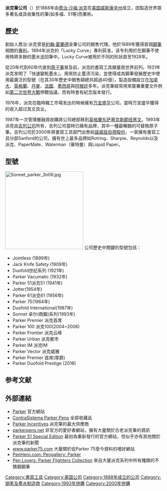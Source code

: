 {{Infobox company
| name = Parker Pen Company<br/>派克筆公司
| logo = File:Quink bottle top.jpg
| caption = 
| type = [[子公司|子公司]]
| genre = 
| fate = 
| predecessor = 
| successor = 
| foundation = {{start date and age|1888}}<br/>{{USA}}[[威斯康辛州|威斯康辛州]]{{le|簡斯維爾市|Janesville}}
| founder = [[喬治·沙福·派克|喬治·沙福·派克]]
| defunct = 
| location_city = [[紐黑文|紐黑文]]（至2011年）
| location_country = {{UK}}
| location = {{FRA}}[[南特|南特]]（2011年後）
| locations = 
| area_served = 全球
| key_people = George Safford Parker, <small>founder</small>, <br/>Kenneth Parker <ref>{{cite web|url=https://www.internet-ink.com/blog/Pens/2016/04/12-Parker-Pen-History|title=Parker Pen History - Pens - Internet Ink|website=Internet Ink|accessdate=2018-04-26|url-status=live|archiveurl=https://web.archive.org/web/20180426020807/https://www.internet-ink.com/blog/Pens/2016/04/12-Parker-Pen-History|archivedate=2018-04-26}}</ref>
| industry = {{tsl|en|Writing instrument|}}
| products = [[鋼筆|鋼筆]]、[[原子筆|原子筆]]、[[中性笔|中性笔]]、[[自動鉛筆|自動鉛筆]]
| services = 
| revenue = 
| operating_income = 
| net_income = 
| aum = 
| assets = 
| equity = 
| owner = 
| num_employees = 
| parent = [[诺威品牌|诺威品牌]]
| divisions = 
| subsid = 
| homepage = [http://www.parkerpen.com www.parkerpen.com]
| footnotes = 
| intl = 
}}

'''派克筆公司'''（{{lang-en|Parker Pen Company}}）於1888年由[[喬治·沙福·派克|喬治·沙福·派克]]在[[美国|美国]][[威斯康辛州|威斯康辛州]]{{le|簡斯維爾市|Janesville}}成立，因製造世界眾多著名或具收集性的筆(如多福、51等)而著称。

==歷史==
創始人喬治‧派克曾是[[約翰·霍蘭德|約翰·霍蘭德]]金筆公司的銷售代理。他於1889年獲得首個[[鋼筆|鋼筆]]相關的[[專利|專利]]。1894年派克的「Lucky Curve」專利获准，该专利用於在鋼筆不使用時將多餘的墨水送回筆中。Lucky Curve被用於不同的形狀直至1928年。

從20年代到60年代直到[[原子筆|原子筆]]普及前，派克的書寫工具銷量居世界前列。1931年派克发明了{{tsl|en|Quink|Quink}}「快速變乾墨水」，用來防止墨渍污染，並使得{{tsl|en|Parker 51|Parker 51}}成為鋼筆發展歷史中使用最廣泛的型號（在其30年歷史中銷售額總共超過40億）。製造設備設立在[[加拿大|加拿大]]、[[英格蘭|英格蘭]]、[[丹麥|丹麥]]、[[法國|法國]]、[[墨西哥|墨西哥]]與[[阿根廷|阿根廷]]多年。派克筆經常用來簽署重要文件例如[[第二次世界大戰|第二次世界大戰]]停戰協議，而有時會有紀念版本發行。

1976年，派克在臨時職工市場发达的時候擁有[[万宝盛华|万宝盛华]]公司。當時万宝盛华獲得的收入超过其文具业。

1987年一次管理層融資收購將公司總部移到[[英格蘭|英格蘭]][[东萨塞克斯郡|东萨塞克斯郡]][[纽黑文_(东萨塞克斯郡)|纽黑文]]。1993年派克由[[吉列公司|吉列公司]]所有，吉列公司當時已擁有{{tsl|en|PaperMate|PaperMate}}品牌，其中一種最暢銷的可替換原子筆。吉列公司於2000年將書寫工具部門出售給[[諾威屈伯德股份|諾威屈伯德股份]]，一家擁有書寫工具分部Sanford的公司，擁有世上最多品牌如Rotring、Sharpie、Reynolds以及派克、PaperMate、Waterman（華特曼）與Liquid Paper。

==型號==
[[File:Sonnet_parker_3n06.jpg|250px]]
公司歷史中關鍵的型號包括：
* Jointless (1899年)
* Jack Knife Safety (1909年)
* Duofold世纪系列 (1921年)
* Parker Vacumatic (1932年)
* Parker 51派克51 (1941年)
* Jotter(1954年) 
* Parker 61派克61 (1956年)
* Parker 75(1964年)
* Duofold International(1987年)
* Sonnet 卓尔(商籟)系列(1993年)
* Parker Premier 派克首席
* Parker 100 派克100(2004~2006)
* Parker Frontier 派克云峰
* Parker Urban 派克都市
* Parker IM 派克IM
* Parker Vector 派克威雅
*Parker Premier 首席(尊爵)
*Parker Duofold Prestige (2016)

== 参考文献 ==
{{reflist}}

==外部連結==
* [https://www.parkerpen.com/ Parker] {{Wayback|url=https://www.parkerpen.com/ |date=20210218022723 }} 官方網站
* [https://web.archive.org/web/20140517064452/http://contrasistema.com/ ContraSistema Parker Pens] 全部收藏品
* [http://www.parkerincentives.co.uk Parker Incentives] {{Wayback|url=http://www.parkerincentives.co.uk/ |date=20201014141623 }} 派克筆的最大供應商
* [https://web.archive.org/web/20190608150600/http://www.parkerpens.net/ parkerpens.net] 非官方的愛好者網站，擁有大量關於古老派克筆的資訊
* [http://www.parker-51.com/ Parker 51 Special Edition] {{Wayback|url=http://www.parker-51.com/ |date=20021119142812 }} 最初為重新發行的{{tsl|en|Parker 51|}}官方網站，但似乎亦有其他關於派克筆的新聞
* [http://www.parker75.com/ www.parker75.com] {{Wayback|url=http://www.parker75.com/ |date=20210316210155 }} 大量關於從Parker 75至今資料的嗜好網站
* [http://www.penhero.com/PenGallery/Parker/Parker.htm PenHero.com: Pengallery: Parker] {{Wayback|url=http://www.penhero.com/PenGallery/Parker/Parker.htm |date=20200630014948 }}
* [http://www.penlovers.com/index.cfm?t=collections&s=flighter Pen Lovers: Parker Flighters Collection] {{Wayback|url=http://www.penlovers.com/index.cfm?t=collections&s=flighter |date=20201212144710 }} 來自大量派克系列中所有種類的不銹鋼鋼筆

{{鋼筆製造商}}

[[Category:書寫工具|Category:書寫工具]]
[[Category:美国公司|Category:美国公司]]
[[Category:1888年成立的公司|Category:1888年成立的公司]]
[[Category:钢笔及墨水制造商|Category:钢笔及墨水制造商]]
[[Category:1993年併購|Category:1993年併購]]
[[Category:2000年併購|Category:2000年併購]]